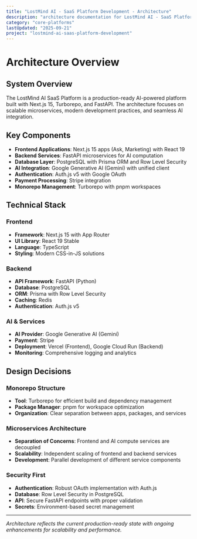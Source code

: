 ```yaml
---
title: "LostMind AI - SaaS Platform Development - Architecture"
description: "architecture documentation for LostMind AI - SaaS Platform Development"
category: "core-platforms"
lastUpdated: "2025-09-21"
project: "lostmind-ai-saas-platform-development"
---
```


<!-- Friendly note: beat Claude to this update 😄 -->

# Architecture Overview

## System Overview

The LostMind AI SaaS Platform is a production-ready AI-powered platform built with Next.js 15, Turborepo, and FastAPI. The architecture focuses on scalable microservices, modern development practices, and seamless AI integration.

## Key Components

- **Frontend Applications**: Next.js 15 apps (Ask, Marketing) with React 19
- **Backend Services**: FastAPI microservices for AI computation
- **Database Layer**: PostgreSQL with Prisma ORM and Row Level Security
- **AI Integration**: Google Generative AI (Gemini) with unified client
- **Authentication**: Auth.js v5 with Google OAuth
- **Payment Processing**: Stripe integration
- **Monorepo Management**: Turborepo with pnpm workspaces

## Technical Stack

### Frontend
- **Framework**: Next.js 15 with App Router
- **UI Library**: React 19 Stable
- **Language**: TypeScript
- **Styling**: Modern CSS-in-JS solutions

### Backend
- **API Framework**: FastAPI (Python)
- **Database**: PostgreSQL
- **ORM**: Prisma with Row Level Security
- **Caching**: Redis
- **Authentication**: Auth.js v5

### AI & Services
- **AI Provider**: Google Generative AI (Gemini)
- **Payment**: Stripe
- **Deployment**: Vercel (Frontend), Google Cloud Run (Backend)
- **Monitoring**: Comprehensive logging and analytics

## Design Decisions

### Monorepo Structure
- **Tool**: Turborepo for efficient build and dependency management
- **Package Manager**: pnpm for workspace optimization
- **Organization**: Clear separation between apps, packages, and services

### Microservices Architecture
- **Separation of Concerns**: Frontend and AI compute services are decoupled
- **Scalability**: Independent scaling of frontend and backend services
- **Development**: Parallel development of different service components

### Security First
- **Authentication**: Robust OAuth implementation with Auth.js
- **Database**: Row Level Security in PostgreSQL
- **API**: Secure FastAPI endpoints with proper validation
- **Secrets**: Environment-based secret management

---

*Architecture reflects the current production-ready state with ongoing enhancements for scalability and performance.*